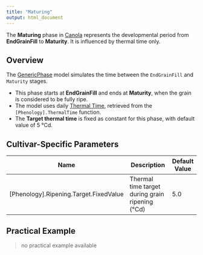 ```yaml
---
title: "Maturing"
output: html_document
---
```



The **Maturing** phase in [Canola](/docs/Crops/Canola) represents the developmental period from **EndGrainFill** to **Maturity**. It is influenced by thermal time only.

## Overview

The [GenericPhase](/docs/Models/PMF/Phenology/Phases/GenericPhase.qmd) model simulates the time between the `EndGrainFill` and `Maturity` stages.

- This phase starts at **EndGrainFill** and ends at **Maturity**, when the grain is considered to be fully ripe.
- The model uses daily [Thermal Time](ThermalTime.qmd), retrieved from the `[Phenology].ThermalTime` function.
- The **Target thermal time** is fixed as constant for this phase, with default value of 5 °Cd.


## Cultivar-Specific Parameters

| Name       | Description                                         | Default Value |
|------------|-----------------------------------------------------|---------------|
| [Phenology].Ripening.Target.FixedValue   | Thermal time target during grain ripening (°Cd)      | 5.0          |

## Practical Example

> no practical example available